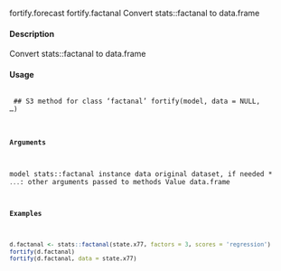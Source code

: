 fortify.forecast
fortify.factanal
Convert stats::factanal to data.frame

#### Description 
 
Convert stats::factanal to data.frame

#### Usage 
 <pre><code>
## S3 method for class 'factanal'
fortify(model, data = NULL, ...)

#### Arguments 
 
model stats::factanal instance
data original dataset, if needed
* ``... ``: other arguments passed to methods
Value
data.frame

#### Examples 
```r
d.factanal <- stats::factanal(state.x77, factors = 3, scores = 'regression')
fortify(d.factanal)
fortify(d.factanal, data = state.x77)
```

